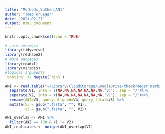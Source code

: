 ```yaml
---
title: "Methods_YuChen_ANI"
author: "Theo Krueger"
date: "2023-02-27"
output: html_document
---
```


```r
knitr::opts_chunk$set(echo = TRUE)

```

```r
# core packages
library(tidyverse)
library(reshape2)
# more packages
library(readxl)
library(viridis)
#logical arguments
`%notin%` <- Negate(`%in%`)
```

```r
ANI <- read.table("~/Library/CloudStorage/GoogleDrive-theokrueger.marbio@gmail.com/My Drive/AG_Worden/BirdBags/Comparison_YuChens_pipeline/Find_NCLDV/fastANI_allVSall_out.txt", header = FALSE)%>%
  separate(V1, into = c(NA,NA,NA,NA,NA,NA,NA,"V1"), sep = "/")%>%
  separate(V2, into = c(NA,NA,NA,NA,NA,NA,NA,"V2"), sep = "/")%>%
  rename(ANI=V3, query_aligned=V4, query_total=V5) %>%
  mutate(V1 = gsub(".fasta", "", V1),
         V2 = gsub(".fasta", "", V2))

ANI_overlap <- ANI %>%
  filter(ANI == 100 & V1 != V2) 
ANI_replicates <- unique(ANI_overlap$V1)

```



